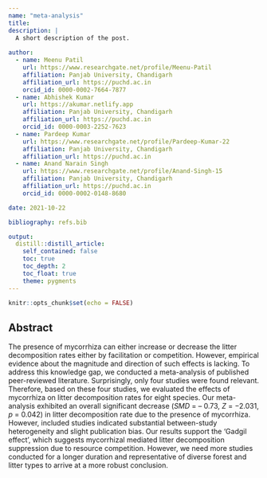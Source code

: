 ```yaml
---
name: "meta-analysis"
title: 
description: |
  A short description of the post.
  
author:
  - name: Meenu Patil
    url: https://www.researchgate.net/profile/Meenu-Patil
    affiliation: Panjab University, Chandigarh
    affiliation_url: https://puchd.ac.in
    orcid_id: 0000-0002-7664-7877
  - name: Abhishek Kumar
    url: https://akumar.netlify.app
    affiliation: Panjab University, Chandigarh
    affiliation_url: https://puchd.ac.in
    orcid_id: 0000-0003-2252-7623
  - name: Pardeep Kumar
    url: https://www.researchgate.net/profile/Pardeep-Kumar-22
    affiliation: Panjab University, Chandigarh
    affiliation_url: https://puchd.ac.in
  - name: Anand Narain Singh
    url: https://www.researchgate.net/profile/Anand-Singh-15
    affiliation: Panjab University, Chandigarh
    affiliation_url: https://puchd.ac.in
    orcid_id: 0000-0002-0148-8680

date: 2021-10-22

bibliography: refs.bib

output:
  distill::distill_article:
    self_contained: false
    toc: true
    toc_depth: 2
    toc_float: true
    theme: pygments
---
```



```r
knitr::opts_chunk$set(echo = FALSE)
```

## Abstract

The presence of mycorrhiza can either increase or decrease the litter decomposition rates either by facilitation or competition. However, empirical evidence about the magnitude and direction of such effects is lacking. To address this knowledge gap, we conducted a meta-analysis of published peer-reviewed literature. Surprisingly, only four studies were found relevant. Therefore, based on these four studies, we evaluated the effects of mycorrhiza on litter decomposition rates for eight species. Our meta-analysis exhibited an overall significant decrease (*SMD* = – 0.73, *Z* = −2.031, *p* = 0.042) in litter decomposition rate due to the presence of mycorrhiza. However, included studies indicated substantial between-study heterogeneity and slight publication bias. Our results support the 'Gadgil effect', which suggests mycorrhizal mediated litter decomposition suppression due to resource competition. However, we need more studies conducted for a longer duration and representative of diverse forest and litter types to arrive at a more robust conclusion.


